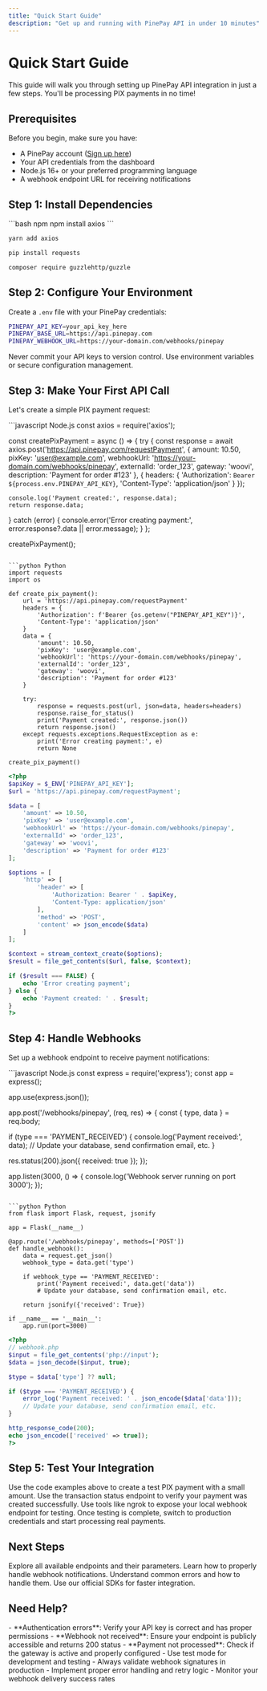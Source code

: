 ```yaml
---
title: "Quick Start Guide"
description: "Get up and running with PinePay API in under 10 minutes"
---
```


# Quick Start Guide

This guide will walk you through setting up PinePay API integration in just a few steps. You'll be processing PIX payments in no time!

## Prerequisites

Before you begin, make sure you have:

- A PinePay account ([Sign up here](https://dashboard.pinepay.com))
- Your API credentials from the dashboard
- Node.js 16+ or your preferred programming language
- A webhook endpoint URL for receiving notifications

## Step 1: Install Dependencies

<CodeGroup>
```bash npm
npm install axios
```

```bash yarn
yarn add axios
```

```bash pip
pip install requests
```

```bash composer
composer require guzzlehttp/guzzle
```
</CodeGroup>

## Step 2: Configure Your Environment

Create a `.env` file with your PinePay credentials:

```bash .env
PINEPAY_API_KEY=your_api_key_here
PINEPAY_BASE_URL=https://api.pinepay.com
PINEPAY_WEBHOOK_URL=https://your-domain.com/webhooks/pinepay
```

<Warning>
Never commit your API keys to version control. Use environment variables or secure configuration management.
</Warning>

## Step 3: Make Your First API Call

Let's create a simple PIX payment request:

<CodeGroup>
```javascript Node.js
const axios = require('axios');

const createPixPayment = async () => {
  try {
    const response = await axios.post('https://api.pinepay.com/requestPayment', {
      amount: 10.50,
      pixKey: 'user@example.com',
      webhookUrl: 'https://your-domain.com/webhooks/pinepay',
      externalId: 'order_123',
      gateway: 'woovi',
      description: 'Payment for order #123'
    }, {
      headers: {
        'Authorization': `Bearer ${process.env.PINEPAY_API_KEY}`,
        'Content-Type': 'application/json'
      }
    });

    console.log('Payment created:', response.data);
    return response.data;
  } catch (error) {
    console.error('Error creating payment:', error.response?.data || error.message);
  }
};

createPixPayment();
```

```python Python
import requests
import os

def create_pix_payment():
    url = 'https://api.pinepay.com/requestPayment'
    headers = {
        'Authorization': f'Bearer {os.getenv("PINEPAY_API_KEY")}',
        'Content-Type': 'application/json'
    }
    data = {
        'amount': 10.50,
        'pixKey': 'user@example.com',
        'webhookUrl': 'https://your-domain.com/webhooks/pinepay',
        'externalId': 'order_123',
        'gateway': 'woovi',
        'description': 'Payment for order #123'
    }
    
    try:
        response = requests.post(url, json=data, headers=headers)
        response.raise_for_status()
        print('Payment created:', response.json())
        return response.json()
    except requests.exceptions.RequestException as e:
        print('Error creating payment:', e)
        return None

create_pix_payment()
```

```php PHP
<?php
$apiKey = $_ENV['PINEPAY_API_KEY'];
$url = 'https://api.pinepay.com/requestPayment';

$data = [
    'amount' => 10.50,
    'pixKey' => 'user@example.com',
    'webhookUrl' => 'https://your-domain.com/webhooks/pinepay',
    'externalId' => 'order_123',
    'gateway' => 'woovi',
    'description' => 'Payment for order #123'
];

$options = [
    'http' => [
        'header' => [
            'Authorization: Bearer ' . $apiKey,
            'Content-Type: application/json'
        ],
        'method' => 'POST',
        'content' => json_encode($data)
    ]
];

$context = stream_context_create($options);
$result = file_get_contents($url, false, $context);

if ($result === FALSE) {
    echo 'Error creating payment';
} else {
    echo 'Payment created: ' . $result;
}
?>
```
</CodeGroup>

## Step 4: Handle Webhooks

Set up a webhook endpoint to receive payment notifications:

<CodeGroup>
```javascript Node.js
const express = require('express');
const app = express();

app.use(express.json());

app.post('/webhooks/pinepay', (req, res) => {
  const { type, data } = req.body;
  
  if (type === 'PAYMENT_RECEIVED') {
    console.log('Payment received:', data);
    // Update your database, send confirmation email, etc.
  }
  
  res.status(200).json({ received: true });
});

app.listen(3000, () => {
  console.log('Webhook server running on port 3000');
});
```

```python Python
from flask import Flask, request, jsonify

app = Flask(__name__)

@app.route('/webhooks/pinepay', methods=['POST'])
def handle_webhook():
    data = request.get_json()
    webhook_type = data.get('type')
    
    if webhook_type == 'PAYMENT_RECEIVED':
        print('Payment received:', data.get('data'))
        # Update your database, send confirmation email, etc.
    
    return jsonify({'received': True})

if __name__ == '__main__':
    app.run(port=3000)
```

```php PHP
<?php
// webhook.php
$input = file_get_contents('php://input');
$data = json_decode($input, true);

$type = $data['type'] ?? null;

if ($type === 'PAYMENT_RECEIVED') {
    error_log('Payment received: ' . json_encode($data['data']));
    // Update your database, send confirmation email, etc.
}

http_response_code(200);
echo json_encode(['received' => true]);
?>
```
</CodeGroup>

## Step 5: Test Your Integration

<Steps>
<Step title="Create a Test Payment">
  Use the code examples above to create a test PIX payment with a small amount.
</Step>

<Step title="Check Payment Status">
  Use the transaction status endpoint to verify your payment was created successfully.
</Step>

<Step title="Simulate Webhook">
  Use tools like ngrok to expose your local webhook endpoint for testing.
</Step>

<Step title="Go Live">
  Once testing is complete, switch to production credentials and start processing real payments.
</Step>
</Steps>

## Next Steps

<CardGroup cols={2}>
<Card title="API Reference" icon="code" href="/api-reference">
Explore all available endpoints and their parameters.
</Card>

<Card title="Webhook Guide" icon="zap" href="/guides/webhook-handling">
Learn how to properly handle webhook notifications.
</Card>

<Card title="Error Handling" icon="alert-triangle" href="/guides/error-handling">
Understand common errors and how to handle them.
</Card>

<Card title="SDKs" icon="package" href="/sdks">
Use our official SDKs for faster integration.
</Card>
</CardGroup>

## Need Help?

<AccordionGroup>
<Accordion title="Common Issues">
  - **Authentication errors**: Verify your API key is correct and has proper permissions
  - **Webhook not received**: Ensure your endpoint is publicly accessible and returns 200 status
  - **Payment not processed**: Check if the gateway is active and properly configured
</Accordion>

<Accordion title="Testing Tips">
  - Use test mode for development and testing
  - Always validate webhook signatures in production
  - Implement proper error handling and retry logic
  - Monitor your webhook delivery success rates
</Accordion>
</AccordionGroup>
